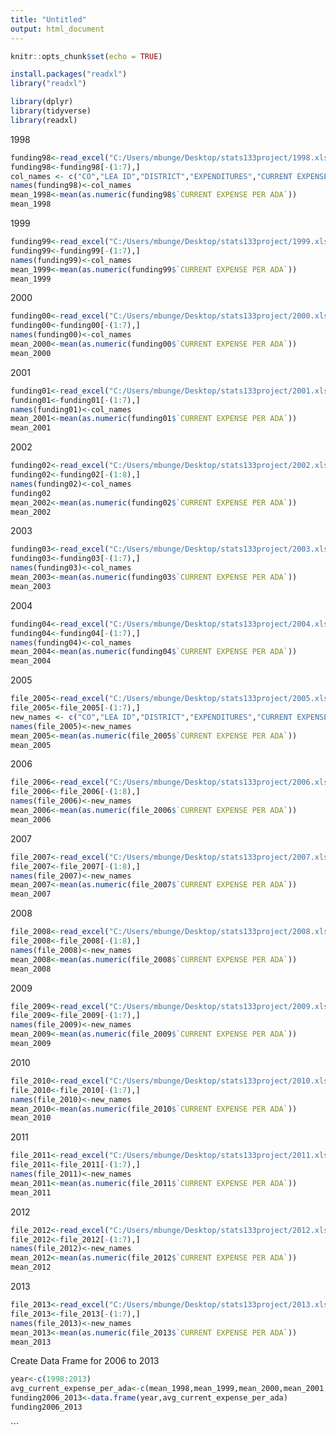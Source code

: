 ---
title: "Untitled"
output: html_document
---

```{r setup, include=FALSE}
knitr::opts_chunk$set(echo = TRUE)
```

```{r}
install.packages("readxl")
library("readxl")

```

```{r}
library(dplyr)
library(tidyverse)
library(readxl)
```



1998
```{r}
funding98<-read_excel("C:/Users/mbunge/Desktop/stats133project/1998.xls")
funding98<-funding98[-(1:7),]
col_names <- c("CO","LEA ID","DISTRICT","EXPENDITURES","CURRENT EXPENSE ADA","CURRENT EXPENSE PER ADA","LEA TYPE")
names(funding98)<-col_names
mean_1998<-mean(as.numeric(funding98$`CURRENT EXPENSE PER ADA`))
mean_1998
```

1999
```{r}
funding99<-read_excel("C:/Users/mbunge/Desktop/stats133project/1999.xls")
funding99<-funding99[-(1:7),]
names(funding99)<-col_names
mean_1999<-mean(as.numeric(funding99$`CURRENT EXPENSE PER ADA`))
mean_1999
```

2000
```{r}
funding00<-read_excel("C:/Users/mbunge/Desktop/stats133project/2000.xls")
funding00<-funding00[-(1:7),]
names(funding00)<-col_names
mean_2000<-mean(as.numeric(funding00$`CURRENT EXPENSE PER ADA`))
mean_2000
```

2001
```{r}
funding01<-read_excel("C:/Users/mbunge/Desktop/stats133project/2001.xls")
funding01<-funding01[-(1:7),]
names(funding01)<-col_names
mean_2001<-mean(as.numeric(funding01$`CURRENT EXPENSE PER ADA`))
mean_2001
```

2002
```{r}
funding02<-read_excel("C:/Users/mbunge/Desktop/stats133project/2002.xls")
funding02<-funding02[-(1:8),]
names(funding02)<-col_names
funding02
mean_2002<-mean(as.numeric(funding02$`CURRENT EXPENSE PER ADA`))
mean_2002
```

2003
```{r}
funding03<-read_excel("C:/Users/mbunge/Desktop/stats133project/2003.xls")
funding03<-funding03[-(1:7),]
names(funding03)<-col_names
mean_2003<-mean(as.numeric(funding03$`CURRENT EXPENSE PER ADA`))
mean_2003
```

2004
```{r}
funding04<-read_excel("C:/Users/mbunge/Desktop/stats133project/2004.xls")
funding04<-funding04[-(1:7),]
names(funding04)<-col_names
mean_2004<-mean(as.numeric(funding04$`CURRENT EXPENSE PER ADA`))
mean_2004
```

2005
```{r}
file_2005<-read_excel("C:/Users/mbunge/Desktop/stats133project/2005.xls")
file_2005<-file_2005[-(1:7),]
new_names <- c("CO","LEA ID","DISTRICT","EXPENDITURES","CURRENT EXPENSE ADA","CURRENT EXPENSE PER ADA","LEA TYPE")
names(file_2005)<-new_names
mean_2005<-mean(as.numeric(file_2005$`CURRENT EXPENSE PER ADA`))
mean_2005
```


2006
```{r}
file_2006<-read_excel("C:/Users/mbunge/Desktop/stats133project/2006.xls")
file_2006<-file_2006[-(1:8),]
names(file_2006)<-new_names
mean_2006<-mean(as.numeric(file_2006$`CURRENT EXPENSE PER ADA`))
mean_2006
```

2007
```{r}
file_2007<-read_excel("C:/Users/mbunge/Desktop/stats133project/2007.xls")
file_2007<-file_2007[-(1:8),]
names(file_2007)<-new_names
mean_2007<-mean(as.numeric(file_2007$`CURRENT EXPENSE PER ADA`))
mean_2007
```

2008
```{r}
file_2008<-read_excel("C:/Users/mbunge/Desktop/stats133project/2008.xls")
file_2008<-file_2008[-(1:8),]
names(file_2008)<-new_names
mean_2008<-mean(as.numeric(file_2008$`CURRENT EXPENSE PER ADA`))
mean_2008
```

2009
```{r}
file_2009<-read_excel("C:/Users/mbunge/Desktop/stats133project/2009.xls")
file_2009<-file_2009[-(1:7),]
names(file_2009)<-new_names
mean_2009<-mean(as.numeric(file_2009$`CURRENT EXPENSE PER ADA`))
mean_2009
```

2010
```{r}
file_2010<-read_excel("C:/Users/mbunge/Desktop/stats133project/2010.xls")
file_2010<-file_2010[-(1:7),]
names(file_2010)<-new_names
mean_2010<-mean(as.numeric(file_2010$`CURRENT EXPENSE PER ADA`))
mean_2010
```

2011
```{r}
file_2011<-read_excel("C:/Users/mbunge/Desktop/stats133project/2011.xls")
file_2011<-file_2011[-(1:7),]
names(file_2011)<-new_names
mean_2011<-mean(as.numeric(file_2011$`CURRENT EXPENSE PER ADA`))
mean_2011
```

2012
```{r}
file_2012<-read_excel("C:/Users/mbunge/Desktop/stats133project/2012.xls")
file_2012<-file_2012[-(1:7),]
names(file_2012)<-new_names
mean_2012<-mean(as.numeric(file_2012$`CURRENT EXPENSE PER ADA`))
mean_2012
```

2013
```{r}
file_2013<-read_excel("C:/Users/mbunge/Desktop/stats133project/2013.xls")
file_2013<-file_2013[-(1:7),]
names(file_2013)<-new_names
mean_2013<-mean(as.numeric(file_2013$`CURRENT EXPENSE PER ADA`))
mean_2013
```

Create Data Frame for 2006 to 2013
```{r}
year<-c(1998:2013)
avg_current_expense_per_ada<-c(mean_1998,mean_1999,mean_2000,mean_2001,mean_2002,mean_2003,mean_2004,mean_2005,mean_2006,mean_2007,mean_2008,mean_2009,mean_2010,mean_2011,mean_2012,mean_2013)
funding2006_2013<-data.frame(year,avg_current_expense_per_ada)
funding2006_2013

```
```